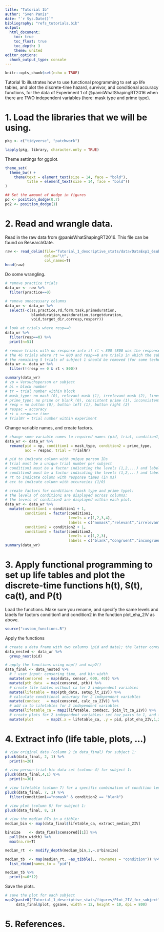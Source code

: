```yaml
---
title: "Tutorial 1b"
author: "Sven Panis"
date: "`r Sys.Date()`"
bibliography: "refs_tutorials.bib"
output:
  html_document:
    toc: true
    toc_float: true
    toc_depth: 3
    theme: united
editor_options: 
  chunk_output_type: console
---
```


```r
knitr::opts_chunk$set(echo = TRUE)
```

Tutorial 1b illustrates how to use functional programming to set up life tables, and plot the discrete-time hazard, survivor, and conditional accuracy functions, for the data of Experiment 1 of @panisWhatShapingRT2016 when there are TWO independent variables (here: mask type and prime type).

# 1. Load the libraries that we will be using. 

```r
pkg <- c("tidyverse", "patchwork")

lapply(pkg, library, character.only = TRUE)
```

Theme settings for ggplot.

```r
theme_set(
  theme_bw() +
    theme(text = element_text(size = 14, face = "bold"), 
          title = element_text(size = 14, face = "bold"))
)

## Set the amount of dodge in figures
pd <- position_dodge(0.7)
pd2 <- position_dodge(1)
```

# 2. Read and wrangle data.

Read in the raw data from @panisWhatShapingRT2016. This file can be found on ResearchGate.

```r
raw <- read_delim(file="Tutorial_1_descriptive_stats/data/DataExp1_6subjects.txt", 
                  delim="\t",
                  col_names=T) 
head(raw)
```

Do some wrangling.

```r
# remove practice trials
data_wr <- raw %>% 
  filter(practice==0) 

# remove unnecessary columns
data_wr <- data_wr %>% 
  select(-c(ss,practice,rd,form,task,primeduration,
            blankduration,maskduration,targetduration,
            void,target_dir,corresp,resperr))

# look at trials where resp==0
data_wr %>% 
  filter(resp==0) %>% 
  print(n=51)

# remove trials with no response info if rt < 800 (800 was the response deadline in each trial):
# the 46 trials where rt >= 800 and resp==0 are trials in which the subject did not respond; these should not be deleted because they will be treated as right-censored observations in EHA!
# the remaining 5 trials of subject 1 should be removed (for some technical reason the resp (1 or 2) was not recorded; perhaps (s)he pressed both buttons at the same time...)
data_wr <- data_wr %>% 
  filter(!(resp == 0 & rt < 800))

summary(data_wr)
# vp = Versuchsperson or subject
# bl = block number
# tr = trial number within block
# mask_type: no mask (0), relevant mask (1), irrelevant mask (2), lines mask (3)
# prime_type: no prime or blank (0), consistent prime (1), inconsistent prime (2)
# resp = no button (0), button left (1), button right (2) 
# respac = accuracy
# rt = response time
# TrialNr = trial number within experiment
```

Change variable names, and create factors.

```r
# change some variable names to required names (pid, trial, condition1, condition2, rt, and acc)
data_wr <- data_wr %>% 
  rename(pid = vp, condition1 = mask_type, condition2 = prime_type, 
         acc = respac, trial = TrialNr)

# pid to indicate column with unique person IDs
# trial must be a unique trial number per subject
# condition1 must be a factor indicating the levels (1,2,...) and labels of the first independent variable (here: mask_type)
# condition2 must be a factor indicating the levels (1,2,...) and labels of the second independent variable (here: prime_type)
# rt to indicate column with response times (in ms)
# acc to indicate column with accuracies (1/0)

# create factors for conditions (mask type and prime type): 
# the levels of condition1 are displayed across columns; 
# the levels of condition2 are displayed within each plot.
data_wr <- data_wr %>% 
  mutate(condition1 = condition1 + 1, 
         condition1 = factor(condition1, 
                             levels = c(1,2,3,4), 
                             labels = c("nomask","relevant","irrelevant","lines")),
         condition2 = condition2 + 1, 
         condition2 = factor(condition2, 
                             levels = c(1,2,3), 
                             labels = c("blank","congruent","incongruent")))
summary(data_wr)
```

# 3. Apply functional programming to set up life tables and plot the discrete-time functions h(t), S(t), ca(t), and P(t)

Load the functions. Make sure you rename, and specify the same levels and labels for factors condition1 and condition2 in the function plot_eha_2IV as above.

```r
source("custom_functions.R")
```

Apply the functions

```r
# create a data frame with two columns (pid and data); the latter contains a list of nested data frames
data_nested <- data_wr %>% 
  group_nest(pid)

# apply the functions using map() and map2()
data_final <- data_nested %>% 
  # ! user input: censoring time, and bin width
  mutate(censored  = map(data, censor, 600, 40)) %>%   
  mutate(ptb_data  = map(censored, ptb)) %>%           
  # create life tables without ca for 2 independent variables
  mutate(lifetable = map(ptb_data, setup_lt_2IV)) %>%    
  # calculate conditional accuracy for 2 independent variables
  mutate(condacc   = map(censored, calc_ca_2IV)) %>%       
  # add ca to lifetables for 2 independent variables
  mutate(lifetable_ca = map2(lifetable, condacc, join_lt_ca_2IV)) %>%  
  # create plots for 2 independent variables: set haz_yaxis to 1, and first_bin_shown to 2
  mutate(plot      = map2(.x = lifetable_ca, .y = pid, plot_eha_2IV,1,2))  
```

# 4. Extract info (life table, plots, ...)

```r
# view original data (column 2 in data_final) for subject 1:
pluck(data_final, 2, 1) %>% 
  print(n=20)

# view person-trial-bin data set (column 4) for subject 1:
pluck(data_final,4,1) %>% 
  print(n=30)

# view lifetable (column 7) for a specific combination of condition levels for subject 1:
pluck(data_final, 7, 1) %>% 
  filter(condition1=="nomask" & condition2 == "blank")

# view plot (column 8) for subject 1:
pluck(data_final, 8, 1)

# view the median RTs in a tibble:
median_bin <- map(data_final$lifetable_ca, extract_median_2IV)

binsize    <- data_final$censored[[1]] %>% 
  pull(bin_width) %>% 
  max(na.rm=T)

median_rt  <- modify_depth(median_bin,1,~.x*binsize)

median_tb  <- map(median_rt, ~as_tibble(., rownames = "condition")) %>% 
  list_rbind(names_to = "pid")

median_tb %>% 
  print(n=6*12)
```

Save the plots.

```r
# save the plot for each subject
map2(paste0("Tutorial_1_descriptive_stats/figures/Plot_2IV_for_subject", data_final$pid, "_PanisSchmidt.png"), 
     data_final$plot, ggsave, width = 12, height = 10, dpi = 800)
```

# 5. References.
